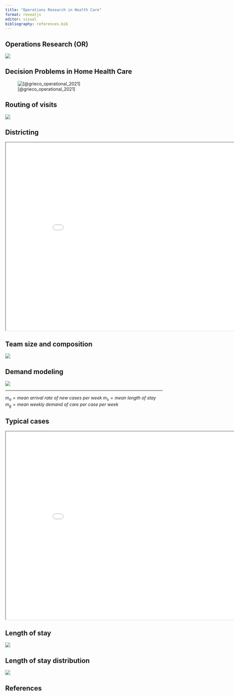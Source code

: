 ```yaml
---
title: "Operations Research in Health Care"
format: revealjs
editor: visual
bibliography: references.bib
---
```


## Operations Research (OR)

![](or-in-hc_files/imgs/or.png)

## Decision Problems in Home Health Care

![[@grieco_operational_2021]](or-in-hc_files/imgs/or-in-hc.jpeg)

## Routing of visits

![](or-in-hc_files/imgs/genetic.gif)

## Districting

```{=html}
<div>
<iframe src="or-in-hc_files/imgs/map.html" style="width:900px; height:600px;"></iframe>
</div>
```

## Team size and composition

![](or-in-hc_files/imgs/teams-ql.png)

## Demand modeling

![](or-in-hc_files/imgs/lemma.png)
<hr>
$m_a = mean\ arrival\ rate\ of\ new\ cases\ per\ week$
$m_s = mean\ length\ of\ stay$
$m_g = mean\ weekly\ demand\ of\ care\ per\ case\ per\ week$

## Typical cases

```{=html}
<div>
<iframe src="or-in-hc_files/imgs/losvsfreq.html" style="width:900px; height:600px;"></iframe>
</div>
```

## Length of stay

![](or-in-hc_files/imgs/survival.png)

## Length of stay distribution

![](or-in-hc_files/imgs/fitpv2.png)

## References

::: {#refs}
:::
